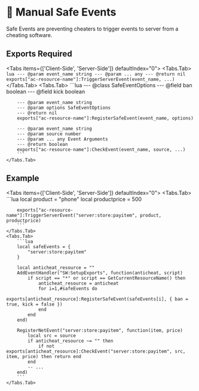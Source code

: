 
# 👷 Manual Safe Events

Safe Events are preventing cheaters to trigger events to server from a cheating software.

## Exports Required

<Tabs items={['Client-Side', 'Server-Side']} defaultIndex="0">
    <Tabs.Tab>
        ```lua
        --- @param event_name string
        --- @param ... any
        --- @return nil
        exports["ac-resource-name"]:TriggerServerEvent(event_name, ...)
        ```
    </Tabs.Tab>
    <Tabs.Tab>
        ```lua
        --- @class SafeEventOptions
        --- @field ban boolean
        --- @field kick boolean

        --- @param event_name string
        --- @param options SafeEventOptions
        --- @return nil
        exports["ac-resource-name"]:RegisterSafeEvent(event_name, options)

        --- @param event_name string
        --- @param source number
        --- @param ... any Event Arguments
        --- @return boolean
        exports["ac-resource-name"]:CheckEvent(event_name, source, ...)
        ```
    </Tabs.Tab>
</Tabs>

## Example

<Tabs items={['Client-Side', 'Server-Side']} defaultIndex="0">
    <Tabs.Tab>
        ```lua
        local product = "phone"
        local productprice = 500
                
        exports["ac-resource-name"]:TriggerServerEvent("server:store:payitem", product, productprice)
        ```
    </Tabs.Tab>
    <Tabs.Tab>
        ```lua
        local safeEvents = {
            "server:store:payitem"
        }

        local anticheat_resource = ""
        AddEventHandler("SW:SetupExports", function(anticheat, script)
            if script == "*" or script == GetCurrentResourceName() then
                anticheat_resource = anticheat
                for i=1,#safeEvents do
                    exports[anticheat_resource]:RegisterSafeEvent(safeEvents[i], { ban = true, kick = false })
                end
            end
        end)

        RegisterNetEvent("server:store:payitem", function(item, price)
            local src = source
            if anticheat_resource ~= "" then
                if not exports[anticheat_resource]:CheckEvent("server:store:payitem", src, item, price) then return end
            end
            -- ...
        end)
        ```
    </Tabs.Tab>
</Tabs>